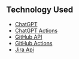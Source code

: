 ## Technology Used
* [ChatGPT][chatgpt]
* [ChatGPT Actions][openai-api]
* [GitHub API][github-api]
* [GitHub Actions][github-actions]
* [Jira Api][jira-api]

[chatgpt]: 
    https://openai.com/chatgpt/
    "ChatGPT homepage"

[openai-api]:
    https://platform.openai.com/docs/actions/introduction
    "ChatGPT Actions"

[github-api]:
    https://docs.github.com/en/rest?apiVersion=2022-11-28
    "GitHub API"

[github-actions]:
    https://github.com/features/actions
    "GitHub Actions"

[jira-api]:
    https://developer.atlassian.com/cloud/jira/platform/rest/v3/intro/#version
    "Jira Cloud Platform API"
